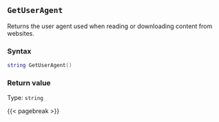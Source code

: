 ## `GetUserAgent`

Returns the user agent\index{web harvester!user agent} used when reading or downloading content from websites.

### Syntax {-}

``` .lua
string GetUserAgent()
```

### Return value {-}

Type: `string`

{{< pagebreak >}}